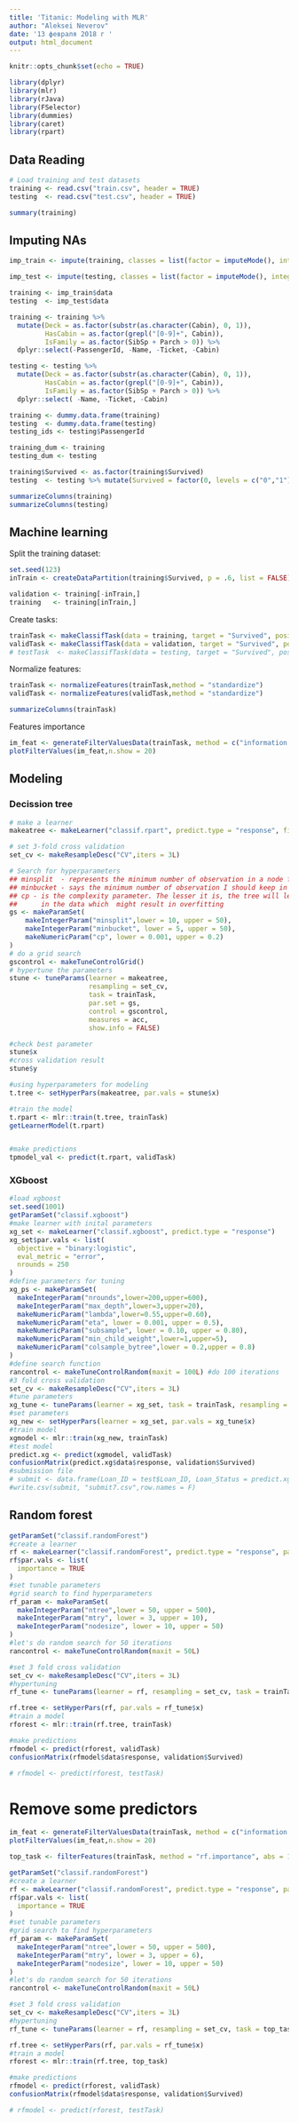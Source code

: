 ```yaml
---
title: 'Titanic: Modeling with MLR'
author: "Aleksei Neverov"
date: '13 февраля 2018 г '
output: html_document
---
```


```r
knitr::opts_chunk$set(echo = TRUE)
```

```r
library(dplyr)
library(mlr)
library(rJava)
library(FSelector)
library(dummies)
library(caret)
library(rpart)
```

## Data Reading
```r
# Load training and test datasets
training <- read.csv("train.csv", header = TRUE)
testing  <- read.csv("test.csv", header = TRUE)
```

```r
summary(training)
```

## Imputing NAs
```r
imp_train <- impute(training, classes = list(factor = imputeMode(), integer = imputeMean(), numeric = imputeMean()), dummy.classes = c("integer","factor"), dummy.type = "numeric")

imp_test <- impute(testing, classes = list(factor = imputeMode(), integer = imputeMean(), numeric = imputeMean()), dummy.classes = c("integer","factor"), dummy.type = "numeric")

training <- imp_train$data
testing  <- imp_test$data
```

```r
training <- training %>%
  mutate(Deck = as.factor(substr(as.character(Cabin), 0, 1)),
         HasCabin = as.factor(grepl("[0-9]+", Cabin)),
         IsFamily = as.factor(SibSp + Parch > 0)) %>%
  dplyr::select(-PassengerId, -Name, -Ticket, -Cabin)

testing <- testing %>%
  mutate(Deck = as.factor(substr(as.character(Cabin), 0, 1)),
         HasCabin = as.factor(grepl("[0-9]+", Cabin)),
         IsFamily = as.factor(SibSp + Parch > 0)) %>%
  dplyr::select( -Name, -Ticket, -Cabin)

training <- dummy.data.frame(training)
testing  <- dummy.data.frame(testing)
testing_ids <- testing$PassengerId

training_dum <- training
testing_dum <- testing

training$Survived <- as.factor(training$Survived)
testing  <- testing %>% mutate(Survived = factor(0, levels = c("0","1")))

summarizeColumns(training)
summarizeColumns(testing)

```

## Machine learning

Split the training dataset:
```r
set.seed(123)
inTrain <- createDataPartition(training$Survived, p = .6, list = FALSE)

validation <- training[-inTrain,]
training   <- training[inTrain,]
```

Create tasks:
```r
trainTask <- makeClassifTask(data = training, target = "Survived", positive = "1")
validTask <- makeClassifTask(data = validation, target = "Survived", positive = "1")
# testTask  <- makeClassifTask(data = testing, target = "Survived", positive = "1")
```

Normalize features:
```r
trainTask <- normalizeFeatures(trainTask,method = "standardize")
validTask <- normalizeFeatures(validTask,method = "standardize")

summarizeColumns(trainTask)
```

Features importance
```r
im_feat <- generateFilterValuesData(trainTask, method = c("information.gain","chi.squared"))
plotFilterValues(im_feat,n.show = 20)
```

## Modeling

### Decission tree
```r
# make a learner
makeatree <- makeLearner("classif.rpart", predict.type = "response", fix.factors.prediction = FALSE)

# set 3-fold cross validation
set_cv <- makeResampleDesc("CV",iters = 3L)

# Search for hyperparameters
## minsplit  - represents the minimum number of observation in a node for a split to take place
## minbucket - says the minimum number of observation I should keep in terminal nodes
## cp - is the complexity parameter. The lesser it is, the tree will learn more specific relations 
##      in the data which  might result in overfitting
gs <- makeParamSet(
    makeIntegerParam("minsplit",lower = 10, upper = 50),
    makeIntegerParam("minbucket", lower = 5, upper = 50),
    makeNumericParam("cp", lower = 0.001, upper = 0.2)
)
# do a grid search
gscontrol <- makeTuneControlGrid()
# hypertune the parameters
stune <- tuneParams(learner = makeatree, 
                    resampling = set_cv, 
                    task = trainTask, 
                    par.set = gs, 
                    control = gscontrol, 
                    measures = acc,
                    show.info = FALSE)

#check best parameter
stune$x
#cross validation result
stune$y

#using hyperparameters for modeling
t.tree <- setHyperPars(makeatree, par.vals = stune$x)

#train the model
t.rpart <- mlr::train(t.tree, trainTask)
getLearnerModel(t.rpart)


#make predictions
tpmodel_val <- predict(t.rpart, validTask)


```

### XGboost

```r
#load xgboost
set.seed(1001)
getParamSet("classif.xgboost")
#make learner with inital parameters
xg_set <- makeLearner("classif.xgboost", predict.type = "response")
xg_set$par.vals <- list(
  objective = "binary:logistic",
  eval_metric = "error",
  nrounds = 250
)
#define parameters for tuning
xg_ps <- makeParamSet(
  makeIntegerParam("nrounds",lower=200,upper=600),
  makeIntegerParam("max_depth",lower=3,upper=20),
  makeNumericParam("lambda",lower=0.55,upper=0.60),
  makeNumericParam("eta", lower = 0.001, upper = 0.5),
  makeNumericParam("subsample", lower = 0.10, upper = 0.80),
  makeNumericParam("min_child_weight",lower=1,upper=5),
  makeNumericParam("colsample_bytree",lower = 0.2,upper = 0.8)
)
#define search function
rancontrol <- makeTuneControlRandom(maxit = 100L) #do 100 iterations
#3 fold cross validation
set_cv <- makeResampleDesc("CV",iters = 3L)
#tune parameters
xg_tune <- tuneParams(learner = xg_set, task = trainTask, resampling = set_cv,measures = acc,par.set = xg_ps, control = rancontrol, show.info = FALSE)
#set parameters
xg_new <- setHyperPars(learner = xg_set, par.vals = xg_tune$x)
#train model
xgmodel <- mlr::train(xg_new, trainTask)
#test model
predict.xg <- predict(xgmodel, validTask)
confusionMatrix(predict.xg$data$response, validation$Survived)
#submission file
# submit <- data.frame(Loan_ID = test$Loan_ID, Loan_Status = predict.xg$data$response)
#write.csv(submit, "submit7.csv",row.names = F)
```

## Random forest
```r
getParamSet("classif.randomForest")
#create a learner
rf <- makeLearner("classif.randomForest", predict.type = "response", par.vals = list(ntree = 200, mtry = 3))
rf$par.vals <- list(
  importance = TRUE
)
#set tunable parameters
#grid search to find hyperparameters
rf_param <- makeParamSet(
  makeIntegerParam("ntree",lower = 50, upper = 500),
  makeIntegerParam("mtry", lower = 3, upper = 10),
  makeIntegerParam("nodesize", lower = 10, upper = 50)
)
#let's do random search for 50 iterations
rancontrol <- makeTuneControlRandom(maxit = 50L)

#set 3 fold cross validation
set_cv <- makeResampleDesc("CV",iters = 3L)
#hypertuning
rf_tune <- tuneParams(learner = rf, resampling = set_cv, task = trainTask, par.set = rf_param, control = rancontrol, measures = acc, show.info = FALSE)

rf.tree <- setHyperPars(rf, par.vals = rf_tune$x)
#train a model
rforest <- mlr::train(rf.tree, trainTask)

#make predictions
rfmodel <- predict(rforest, validTask)
confusionMatrix(rfmodel$data$response, validation$Survived)

# rfmodel <- predict(rforest, testTask)

```

# Remove some predictors
```r
im_feat <- generateFilterValuesData(trainTask, method = c("information.gain","chi.squared"))
plotFilterValues(im_feat,n.show = 20)
```

```r
top_task <- filterFeatures(trainTask, method = "rf.importance", abs = 10)

```

```r
getParamSet("classif.randomForest")
#create a learner
rf <- makeLearner("classif.randomForest", predict.type = "response", par.vals = list(ntree = 200, mtry = 3))
rf$par.vals <- list(
  importance = TRUE
)
#set tunable parameters
#grid search to find hyperparameters
rf_param <- makeParamSet(
  makeIntegerParam("ntree",lower = 50, upper = 500),
  makeIntegerParam("mtry", lower = 3, upper = 6),
  makeIntegerParam("nodesize", lower = 10, upper = 50)
)
#let's do random search for 50 iterations
rancontrol <- makeTuneControlRandom(maxit = 50L)

#set 3 fold cross validation
set_cv <- makeResampleDesc("CV",iters = 3L)
#hypertuning
rf_tune <- tuneParams(learner = rf, resampling = set_cv, task = top_task, par.set = rf_param, control = rancontrol, measures = acc, show.info = FALSE)

rf.tree <- setHyperPars(rf, par.vals = rf_tune$x)
#train a model
rforest <- mlr::train(rf.tree, top_task)

#make predictions
rfmodel <- predict(rforest, validTask)
confusionMatrix(rfmodel$data$response, validation$Survived)

# rfmodel <- predict(rforest, testTask)

```
